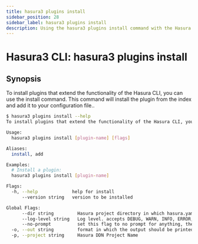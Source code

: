 ```yaml
---
title: hasura3 plugins install
sidebar_position: 28
sidebar_label: hasura3 plugins install
description: Using the hasura3 plugins install command with the Hasura CLI
---
```


# Hasura3 CLI: hasura3 plugins install 

## Synopsis
To install plugins that extend the functionality of the Hasura CLI, you can use the install command. This command will install the plugin from the index and add it to your configuration file..

```bash
$ hasura3 plugins install --help
To install plugins that extend the functionality of the Hasura CLI, you can use the install command. This command will install the plugin from the index and add it to your configuration file.

Usage:
  hasura3 plugins install [plugin-name] [flags]

Aliases:
  install, add

Examples:
  # Install a plugin:
  hasura3 plugins install [plugin-name]

Flags:
  -h, --help             help for install
      --version string   version to be installed

Global Flags:
      --dir string         Hasura project directory in which hasura.yaml is present (default ".")
      --log-level string   Log level. accepts DEBUG, WARN, INFO, ERROR, FATAL (default "INFO")
      --no-prompt          set this flag to no prompt for anything, the command fails if any input is missing
  -o, --out string         format in which the output should be printed, accepts table, json and yaml (default "table")
  -p, --project string     Hasura DDN Project Name
```

